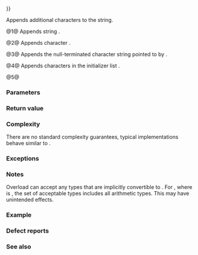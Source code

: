 {{cpp/string/basic_string/title|operator+{{=}}}}
{{cpp/string/basic_string/navbar}}
{{dcl begin}}
{{dcl|num=1|notes={{mark constexpr since c++20}}|1=
basic_string&amp; operator+=( const basic_string&amp; str );
}}
{{dcl|num=2|notes={{mark constexpr since c++20}}|1=
basic_string&amp; operator+=( CharT ch );
}}
{{dcl|num=3|notes={{mark constexpr since c++20}}|1=
basic_string&amp; operator+=( const CharT* s );
}}
{{dcl|num=4|notes={{mark constexpr since c++20}}|since=c++11|1=
basic_string&amp; operator+=( std::initializer_list&lt;CharT&gt; ilist );
}}
{{dcl|num=5|notes={{mark constexpr since c++20}}|since=c++17|1=
template&lt; class StringViewLike &gt;
basic_string&amp; operator+=( const StringViewLike&amp; t );
}}
{{dcl end}}

Appends additional characters to the string.

@1@ Appends string {{c|str}}.

@2@ Appends character {{c|ch}}.

@3@ Appends the null-terminated character string pointed to by {{c|s}}. 

@4@ Appends characters in the initializer list {{c|ilist}}.

@5@ {{cpp/string/sv hack|appends characters in the string view {{c|sv}} as if by {{c|append(sv)}}}}

===Parameters===
{{par begin}}
{{par|str|string to append}}
{{par|ch|character value to append}}
{{par|s|pointer to a null-terminated character string to append}}
{{par|ilist|{{lc|std::initializer_list}} with the characters to append}}
{{par|t|object (convertible to {{lc|std::basic_string_view}}) with the characters to append}}
{{par end}} 

===Return value===
{{c|*this}}

===Complexity===
There are no standard complexity guarantees, typical implementations behave similar to {{l2tf std|cpp/container/vector/insert}}.

===Exceptions===
{{cpp/string/basic_string/length error note}}

{{cpp/strong exception safety guarantee}}

===Notes===
Overload {{v|2}} can accept any types that are implicitly convertible to {{tt|CharT}}. For {{tt|std::string}}, where {{tt|CharT}} is {{c/core|char}}, the set of acceptable types includes all arithmetic types. This may have unintended effects.

===Example===
{{example
|code=
#include &lt;iomanip&gt;
#include &lt;iostream&gt;
#include &lt;string&gt;

int main()
{
    std::string str;

    // reserve sufficient storage space to avoid memory reallocation
    str.reserve(50);

    std::cout &lt;&lt; std::quoted(str) &lt;&lt; '\n'; // empty string
    
    str += "This";
    std::cout &lt;&lt; std::quoted(str) &lt;&lt; '\n';
    
    str += std::string(" is ");
    std::cout &lt;&lt; std::quoted(str) &lt;&lt; '\n';
    
    str += 'a';
    std::cout &lt;&lt; std::quoted(str) &lt;&lt; '\n';
    
    str += {' ', 's', 't', 'r', 'i', 'n', 'g', '.'};
    std::cout &lt;&lt; std::quoted(str) &lt;&lt; '\n';
    
    str += 69.96; // Equivalent to str += static_cast&lt;char&gt;(69.96);
                  // 'E' (ASCII code 69) is appended by overload (2),
                  // which might not be the intent.

    // To add a numeric value, consider std::to_string():
    str += std::to_string(1729);

    std::cout &lt;&lt; std::quoted(str) &lt;&lt; '\n';
}
|output=
""
"This"
"This is "
"This is a"
"This is a string."
"This is a string.E1729"
}}

===Defect reports===
{{dr list begin}}
{{dr list item|wg=lwg|dr=847|std=C++98|before=there was no exception safety guarantee|after=added strong exception safety guarantee}}
{{dr list item|wg=lwg|dr=2946|std=C++17|before=overload {{v|5}} caused ambiguity in some cases|after=avoided by making it a template}}
{{dr list end}}

===See also===
{{dsc begin}}
{{dsc inc|cpp/string/basic_string/dsc append}}
{{dsc end}}

{{langlinks|de|es|fr|it|ja|pt|ru|zh}}
